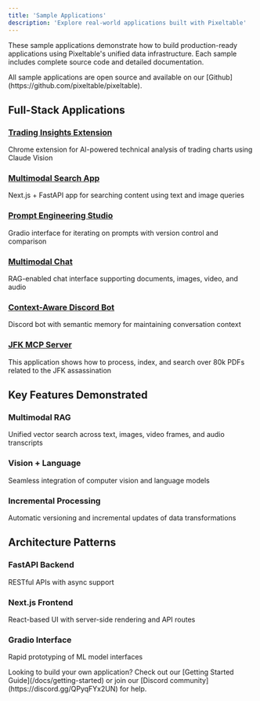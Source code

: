 ```yaml
---
title: 'Sample Applications'
description: 'Explore real-world applications built with Pixeltable'
---
```


These sample applications demonstrate how to build production-ready applications using Pixeltable's unified data infrastructure. Each sample includes complete source code and detailed documentation.

<Info>
All sample applications are open source and available on our [Github](https://github.com/pixeltable/pixeltable).
</Info>

## Full-Stack Applications

### [Trading Insights Extension](https://github.com/pixeltable/pixeltable/tree/main/docs/sample-apps/ai-based-trading-insight-chrome-extension)
Chrome extension for AI-powered technical analysis of trading charts using Claude Vision

### [Multimodal Search App](https://github.com/pixeltable/pixeltable/tree/main/docs/sample-apps/text-and-image-similarity-search-nextjs-fastapi)
Next.js + FastAPI app for searching content using text and image queries

### [Prompt Engineering Studio](https://github.com/pixeltable/pixeltable/tree/main/docs/sample-apps/prompt-engineering-studio-gradio-application)
Gradio interface for iterating on prompts with version control and comparison

### [Multimodal Chat](https://github.com/pixeltable/pixeltable/tree/main/docs/sample-apps/multimodal-chat)
RAG-enabled chat interface supporting documents, images, video, and audio

### [Context-Aware Discord Bot](https://github.com/pixeltable/pixeltable/tree/main/docs/sample-apps/context-aware-discord-bot)
Discord bot with semantic memory for maintaining conversation context

### [JFK MCP Server](https://github.com/pixeltable/pixeltable/tree/main/docs/sample-apps/jfk-files-mcp-server)
This application shows how to process, index, and search over 80k PDFs related to the JFK assassination

## Key Features Demonstrated

### Multimodal RAG
Unified vector search across text, images, video frames, and audio transcripts

### Vision + Language
Seamless integration of computer vision and language models

### Incremental Processing
Automatic versioning and incremental updates of data transformations

## Architecture Patterns

### FastAPI Backend
RESTful APIs with async support

### Next.js Frontend
React-based UI with server-side rendering and API routes

### Gradio Interface
Rapid prototyping of ML model interfaces

<Note>
  Looking to build your own application? Check out our [Getting Started Guide](/docs/getting-started) or join our [Discord community](https://discord.gg/QPyqFYx2UN) for help.
</Note>
